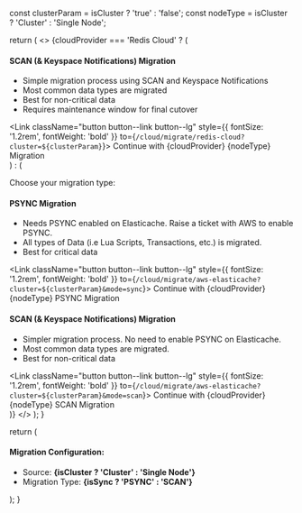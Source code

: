 
  const clusterParam = isCluster ? 'true' : 'false';
  const nodeType = isCluster ? 'Cluster' : 'Single Node';
  
  return (
    <>
      {cloudProvider === 'Redis Cloud' ? (
        <div className="migration-option">
          <div className="migration-content alert alert--info">
            <h4>SCAN (& Keyspace Notifications) Migration</h4>
            <ul>
              <li>Simple migration process using SCAN and Keyspace Notifications</li>
              <li>Most common data types are migrated</li>
              <li>Best for non-critical data</li>
              <li>Requires maintenance window for final cutover</li>
            </ul>
          </div>
          <div className="migration-action">
            <Link
              className="button button--link button--lg"
              style={{ fontSize: '1.2rem', fontWeight: 'bold' }}
              to={`/cloud/migrate/redis-cloud?cluster=${clusterParam}`}>
              Continue with {cloudProvider} {nodeType} Migration
            </Link>
          </div>
        </div>
      ) : (
        <div>
          <p>Choose your migration type:</p>
          <Tabs>
            <TabItem value="sync" label="PSYNC">
              <div className="migration-option">
                <div className="migration-content alert alert--info">
                  <h4>PSYNC Migration</h4>
                  <ul>
                    <li>Needs PSYNC enabled on Elasticache. Raise a ticket with AWS to enable PSYNC.</li>
                    <li>All types of Data (i.e Lua Scripts, Transactions, etc.) is migrated.</li>
                    <li>Best for critical data</li>
                  </ul>
                </div>
                <div className="migration-action">
                  <Link
                    className="button button--link button--lg"
                    style={{ fontSize: '1.2rem', fontWeight: 'bold' }}
                    to={`/cloud/migrate/aws-elasticache?cluster=${clusterParam}&mode=sync`}>
                    Continue with {cloudProvider} {nodeType} PSYNC Migration
                  </Link>
                </div>
              </div>
            </TabItem>
            <TabItem value="scan" label="SCAN (& Keyspace Notifications)">
              <div className="migration-option">
                <div className="migration-content alert alert--info">
                  <h4>SCAN (& Keyspace Notifications) Migration</h4>
                  <ul>
                    <li>Simpler migration process. No need to enable PSYNC on Elasticache.</li>
                    <li>Most common data types are migrated.</li>
                    <li>Best for non-critical data</li>
                  </ul>
                </div>
                <div className="migration-action">
                  <Link
                    className="button button--link button--lg"
                    style={{ fontSize: '1.2rem', fontWeight: 'bold' }}
                    to={`/cloud/migrate/aws-elasticache?cluster=${clusterParam}&mode=scan`}>
                    Continue with {cloudProvider} {nodeType} SCAN Migration
                  </Link>
                </div>
              </div>
            </TabItem>
          </Tabs>
        </div>
      )}
    </>
  );
}

  return (
    <div className="alert alert--info">
      <h4>Migration Configuration:</h4>
      <ul>
        <li>Source: <b>{isCluster ? 'Cluster' : 'Single Node'}</b></li>
        <li>Migration Type: <b>{isSync ? 'PSYNC' : 'SCAN'}</b></li>
      </ul>
    </div>
  );
}
